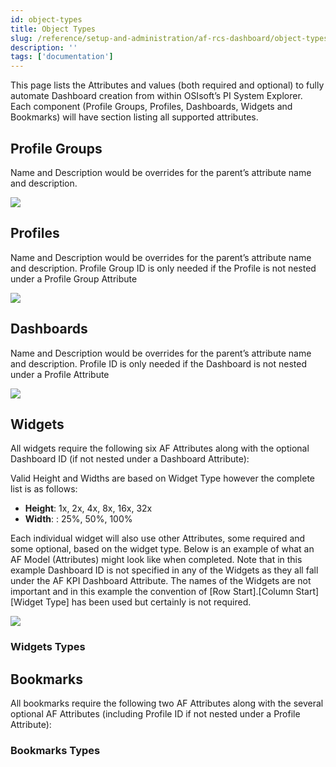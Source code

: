 ```yaml
---
id: object-types
title: Object Types
slug: /reference/setup-and-administration/af-rcs-dashboard/object-types
description: ''
tags: ['documentation']
---
```



This page lists the Attributes and values (both required and optional) to fully automate Dashboard creation from within OSIsoft’s PI System Explorer. Each component (Profile Groups, Profiles, Dashboards, Widgets and Bookmarks) will have section listing all supported attributes.

## Profile Groups

<JsonToTable jsonData={tables.profileGroups} />

<Callout type="info" title="Info">
Name and Description would be overrides for the parent’s attribute name and description.
</Callout>

<Image
  src="media/references/setup-and-administration/af-rcs-dashboard/af-8.png"
/>

## Profiles

<JsonToTable jsonData={tables.profiles} />

<Callout type="info" title="Info">
Name and Description would be overrides for the parent’s attribute name and description.  Profile Group ID is only needed if the Profile is not nested under a Profile Group Attribute
</Callout>

<Image
  src="media/references/setup-and-administration/af-rcs-dashboard/af-9.png"
/>

## Dashboards

<JsonToTable jsonData={tables.dashboards} />

<Callout type="info" title="Info">
Name and Description would be overrides for the parent’s attribute name and description.  Profile ID is only needed if the Dashboard is not nested under a Profile Attribute
</Callout>

<Image
  src="media/references/setup-and-administration/af-rcs-dashboard/af-10.png"
/>

## Widgets

All widgets require the following six AF Attributes along with the optional Dashboard ID (if not nested under a Dashboard Attribute):

<JsonToTable jsonData={tables.widgets} />

<Callout type="info" title="Info">
Valid Height and Widths are based on Widget Type however the complete list is as follows:

- **Height**: 1x, 2x, 4x, 8x, 16x, 32x
- **Width**: : 25%, 50%, 100%
</Callout>

Each individual widget will also use other Attributes, some required and some optional, based on the widget type.   Below is an example of what an AF Model (Attributes) might look like when completed.  Note that in this example Dashboard ID is not specified in any of the Widgets as they all fall under the AF KPI Dashboard Attribute.  The names of the Widgets are not important and in this example the convention of [Row Start].[Column Start] [Widget Type] has been used but certainly is not required.

<Image
  src="media/references/setup-and-administration/af-rcs-dashboard/af-11.png"
/>

### Widgets Types

<CardList cols={4}>
  <Card 
    title="Group List"
    link="/reference/setup-and-administration/af-rcs-dashboard/widgets#group-list"
  />
  <Card 
    title="Group Geo"
    link="/reference/setup-and-administration/af-rcs-dashboard/widgets#group-geo"
  />
  <Card 
    title="Group Block"
    link="/reference/setup-and-administration/af-rcs-dashboard/widgets#group-block"
  />
  <Card 
    title="KPI List"
    link="/reference/setup-and-administration/af-rcs-dashboard/widgets#kpi-list"
  />
  <Card 
    title="KPI Geo"
    link="/reference/setup-and-administration/af-rcs-dashboard/widgets#kpi-geo"
  />
  <Card 
    title="KPI Bullet"
    link="/reference/setup-and-administration/af-rcs-dashboard/widgets#kpi-bullet"
  />
  <Card 
    title="KPI Map"
    link="/reference/setup-and-administration/af-rcs-dashboard/widgets#kpi-map"
  />
  <Card 
    title="Group Map"
    link="/reference/setup-and-administration/af-rcs-dashboard/widgets#group-map"
  />
  <Card 
    title="KPI Summary History"
    link="/reference/setup-and-administration/af-rcs-dashboard/widgets#kpi-summary-history"
  />
  <Card 
    title="KPI Status History"
    link="/reference/setup-and-administration/af-rcs-dashboard/widgets#kpi-status-history"
  />
  <Card 
    title="KPI Notification History"
    link="/reference/setup-and-administration/af-rcs-dashboard/widgets#kpi-notification-history"
  />
  <Card 
    title="KPI Block"
    link="/reference/setup-and-administration/af-rcs-dashboard/widgets#kpi-block"
  />
  <Card 
    title="KPI Trend"
    link="/reference/setup-and-administration/af-rcs-dashboard/widgets#kpi-trend"
  />
  <Card 
    title="Gauge Chart"
    link="/reference/setup-and-administration/af-rcs-dashboard/widgets#gauge-chart"
  />
  <Card 
    title="Chart List"
    link="/reference/setup-and-administration/af-rcs-dashboard/widgets#chart-list"
  />
  <Card 
    title="Chart Geo"
    link="/reference/setup-and-administration/af-rcs-dashboard/widgets#chart-geo"
  />
  <Card 
    title="Bar Chart"
    link="/reference/setup-and-administration/af-rcs-dashboard/widgets#bar-chart"
  />
  <Card 
    title="Box Plot"
    link="/reference/setup-and-administration/af-rcs-dashboard/widgets#box-plot"
  />
  <Card 
    title="Embedded Content"
    link="/reference/setup-and-administration/af-rcs-dashboard/widgets#embedded-content"
  />
  <Card 
    title="Gantt Chart"
    link="/reference/setup-and-administration/af-rcs-dashboard/widgets#gantt-chart"
  />
  <Card 
    title="Pareto Chart"
    link="/reference/setup-and-administration/af-rcs-dashboard/widgets#pareto-chart"
  />
  <Card 
    title="Pie Chart"
    link="/reference/setup-and-administration/af-rcs-dashboard/widgets#pie-chart"
  />
  <Card 
    title="Trend"
    link="/reference/setup-and-administration/af-rcs-dashboard/widgets#trend"
  />
  <Card 
    title="XY Plot"
    link="/reference/setup-and-administration/af-rcs-dashboard/widgets#xy-plot"
  />
  <Card 
    title="Table List"
    link="/reference/setup-and-administration/af-rcs-dashboard/widgets#table-list"
  />
  <Card 
    title="Table Geo"
    link="/reference/setup-and-administration/af-rcs-dashboard/widgets#table-geo"
  />
  <Card 
    title="Table"
    link="/reference/setup-and-administration/af-rcs-dashboard/widgets#table"
  />
  <Card 
    title="Generic Link"
    link="/reference/setup-and-administration/af-rcs-dashboard/widgets#generic-link"
  />
  <Card 
    title="Dashboard Link"
    link="/reference/setup-and-administration/af-rcs-dashboard/widgets#dashboard-link"
  />
  <Card 
    title="Text Block"
    link="/reference/setup-and-administration/af-rcs-dashboard/widgets#text-block"
  />
</CardList>

## Bookmarks

All bookmarks require the following two AF Attributes along with the several optional AF Attributes (including Profile ID if not nested under a Profile Attribute):

<JsonToTable jsonData={tables.bookmarks} />

### Bookmarks Types

<CardList cols={4}>
  <Card 
    title="Group List"
    link="/reference/setup-and-administration/af-rcs-dashboard/bookmarks#group-list"
  />
  <Card 
    title="Group Geo"
    link="/reference/setup-and-administration/af-rcs-dashboard/bookmarks#group-geo"
  />
  <Card 
    title="KPI List"
    link="/reference/setup-and-administration/af-rcs-dashboard/bookmarks#kpi-list"
  />
  <Card 
    title="KPI Geo"
    link="/reference/setup-and-administration/af-rcs-dashboard/bookmarks#kpi-geo"
  />
  <Card 
    title="KPI Bullet"
    link="/reference/setup-and-administration/af-rcs-dashboard/bookmarks#kpi-bullet"
  />
  <Card 
    title="KPI Map"
    link="/reference/setup-and-administration/af-rcs-dashboard/bookmarks#kpi-map"
  />
  <Card 
    title="Group Map"
    link="/reference/setup-and-administration/af-rcs-dashboard/bookmarks#group-map"
  />
  <Card 
    title="KPI Summary History"
    link="/reference/setup-and-administration/af-rcs-dashboard/bookmarks#kpi-summary-history"
  />
  <Card 
    title="KPI Status History"
    link="/reference/setup-and-administration/af-rcs-dashboard/bookmarks#kpi-status-history"
  />
  <Card 
    title="KPI Notification History"
    link="/reference/setup-and-administration/af-rcs-dashboard/bookmarks#kpi-notification-history"
  />
  <Card 
    title="KPI Trend"
    link="/reference/setup-and-administration/af-rcs-dashboard/bookmarks#kpi-trend"
  />
  <Card 
    title="Gauge Chart"
    link="/reference/setup-and-administration/af-rcs-dashboard/bookmarks#gauge-chart"
  />
  <Card 
    title="Chart List"
    link="/reference/setup-and-administration/af-rcs-dashboard/bookmarks#chart-list"
  />
  <Card 
    title="Chart Geo"
    link="/reference/setup-and-administration/af-rcs-dashboard/bookmarks#chart-geo"
  />
  <Card 
    title="Bar Chart"
    link="/reference/setup-and-administration/af-rcs-dashboard/bookmarks#bar-chart"
  />
  <Card 
    title="Box Plot"
    link="/reference/setup-and-administration/af-rcs-dashboard/bookmarks#box-plot"
  />
  <Card 
    title="Embedded Content"
    link="/reference/setup-and-administration/af-rcs-dashboard/bookmarks#embedded-content"
  />
  <Card 
    title="Gantt Chart"
    link="/reference/setup-and-administration/af-rcs-dashboard/bookmarks#gantt-chart"
  />
  <Card 
    title="Pareto Chart"
    link="/reference/setup-and-administration/af-rcs-dashboard/bookmarks#pareto-chart"
  />
  <Card 
    title="Pie Chart"
    link="/reference/setup-and-administration/af-rcs-dashboard/bookmarks#pie-chart"
  />
  <Card 
    title="Trend"
    link="/reference/setup-and-administration/af-rcs-dashboard/bookmarks#trend"
  />
  <Card 
    title="XY Plot"
    link="/reference/setup-and-administration/af-rcs-dashboard/bookmarks#xy-plot"
  />
  <Card 
    title="Table List"
    link="/reference/setup-and-administration/af-rcs-dashboard/bookmarks#table-list"
  />
  <Card 
    title="Table Geo"
    link="/reference/setup-and-administration/af-rcs-dashboard/bookmarks#table-geo"
  />
  <Card 
    title="Table"
    link="/reference/setup-and-administration/af-rcs-dashboard/bookmarks#table"
  />
  <Card 
    title="Generic Link"
    link="/reference/setup-and-administration/af-rcs-dashboard/bookmarks#generic-link"
  />
  <Card 
    title="Dashboard"
    link="/reference/setup-and-administration/af-rcs-dashboard/bookmarks#dashboard"
  />
  <Card 
    title="System Link"
    link="/reference/setup-and-administration/af-rcs-dashboard/bookmarks#system-link"
  />
</CardList>